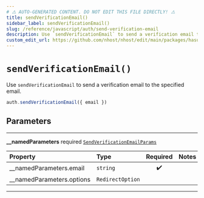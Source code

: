 ```yaml
---
# ⚠️ AUTO-GENERATED CONTENT. DO NOT EDIT THIS FILE DIRECTLY! ⚠️
title: sendVerificationEmail()
sidebar_label: sendVerificationEmail()
slug: /reference/javascript/auth/send-verification-email
description: Use `sendVerificationEmail` to send a verification email to the specified email.
custom_edit_url: https://github.com/nhost/nhost/edit/main/packages/hasura-auth-js/src/hasura-auth-client.ts#L295
---
```


# `sendVerificationEmail()`

Use `sendVerificationEmail` to send a verification email
to the specified email.

```ts
auth.sendVerificationEmail({ email })
```

## Parameters

---

**<span className="parameter-name">\_\_namedParameters</span>** <span className="optional-status">required</span> [`SendVerificationEmailParams`](/reference/docgen/javascript/auth/types/send-verification-email-params)

| Property                                                                                                | Type             | Required | Notes |
| :------------------------------------------------------------------------------------------------------ | :--------------- | :------: | :---- |
| <span className="parameter-name"><span className="light-grey">\_\_namedParameters.</span>email</span>   | `string`         |    ✔️    |       |
| <span className="parameter-name"><span className="light-grey">\_\_namedParameters.</span>options</span> | `RedirectOption` |          |       |

---
